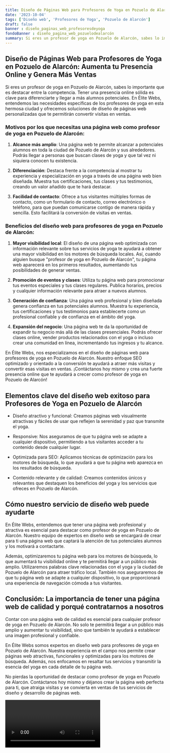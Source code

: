 ```yaml
---
title: Diseño de Páginas Web para Profesores de Yoga en Pozuelo de Alarcón
date: '2023-10-04'
tags: ['Diseño web', 'Profesores de Yoga', 'Pozuelo de Alarcón']
draft: false
banner : diseño_paginas_web_profesoresdeyoga
fondoBanner : diseño_pagina_web_pozuelodealarcón
summary: Si eres un profesor de yoga en Pozuelo de Alarcón, sabes lo importante que es destacar entre la competencia. Tener una presencia online sólida es clave para diferenciarte y llegar a más alumnos potenciales. En Élite Webs, entendemos las necesidades específicas de los profesores de yoga en esta hermosa ciudad y ofrecemos soluciones de diseño de páginas web personalizadas que te permitirán convertir visitas en ventas.
---
```


## Diseño de Páginas Web para Profesores de Yoga en Pozuelo de Alarcón: Aumenta tu Presencia Online y Genera Más Ventas

Si eres un profesor de yoga en Pozuelo de Alarcón, sabes lo importante que es destacar entre la competencia. Tener una presencia online sólida es clave para diferenciarte y llegar a más alumnos potenciales. En Élite Webs, entendemos las necesidades específicas de los profesores de yoga en esta hermosa ciudad y ofrecemos soluciones de diseño de páginas web personalizadas que te permitirán convertir visitas en ventas.

### Motivos por los que necesitas una página web como profesor de yoga en Pozuelo de Alarcón:

1. **Alcance más amplio**: Una página web te permite alcanzar a potenciales alumnos en toda la ciudad de Pozuelo de Alarcón y sus alrededores. Podrás llegar a personas que buscan clases de yoga y que tal vez ni siquiera conocen tu existencia.

2. **Diferenciación**: Destaca frente a la competencia al mostrar tu experiencia y especialización en yoga a través de una página web bien diseñada. Muestra tus certificaciones, tus clases y tus testimonios, creando un valor añadido que te hará destacar.

3. **Facilidad de contacto**: Ofrece a tus visitantes múltiples formas de contacto, como un formulario de contacto, correo electrónico o teléfono, para que puedan comunicarse contigo de manera rápida y sencilla. Esto facilitará la conversión de visitas en ventas.

### Beneficios del diseño web para profesores de yoga en Pozuelo de Alarcón:

1. **Mayor visibilidad local**: El diseño de una página web optimizada con información relevante sobre tus servicios de yoga te ayudará a obtener una mayor visibilidad en los motores de búsqueda locales. Así, cuando alguien busque "profesor de yoga en Pozuelo de Alarcón", tu página web aparecerá en los primeros resultados, aumentando tus posibilidades de generar ventas.

2. **Promoción de eventos y clases**: Utiliza tu página web para promocionar tus eventos especiales y tus clases regulares. Publica horarios, precios y cualquier información relevante para atraer a nuevos alumnos.

3. **Generación de confianza**: Una página web profesional y bien diseñada genera confianza en tus potenciales alumnos. Muestra tu experiencia, tus certificaciones y tus testimonios para establecerte como un profesional confiable y de confianza en el ámbito del yoga.

4. **Expansión del negocio**: Una página web te da la oportunidad de expandir tu negocio más allá de las clases presenciales. Podrás ofrecer clases online, vender productos relacionados con el yoga o incluso crear una comunidad en línea, incrementando tus ingresos y tu alcance.

En Élite Webs, nos especializamos en el diseño de páginas web para profesores de yoga en Pozuelo de Alarcón. Nuestro enfoque SEO optimizado y orientado a la conversión te ayudará a atraer más visitas y convertir esas visitas en ventas. ¡Contáctanos hoy mismo y crea una fuerte presencia online que te ayudará a crecer como profesor de yoga en Pozuelo de Alarcón!

<GifSeo />

<Cta />

## Elementos clave del diseño web exitoso para Profesores de Yoga en Pozuelo de Alarcón

- Diseño atractivo y funcional: Creamos páginas web visualmente atractivas y fáciles de usar que reflejen la serenidad y paz que transmite el yoga.

- Responsive: Nos aseguramos de que tu página web se adapte a cualquier dispositivo, permitiendo a tus visitantes acceder a tu contenido desde cualquier lugar.

- Optimizada para SEO: Aplicamos técnicas de optimización para los motores de búsqueda, lo que ayudará a que tu página web aparezca en los resultados de búsqueda.

- Contenido relevante y de calidad: Creamos contenidos únicos y relevantes que destaquen los beneficios del yoga y los servicios que ofreces en Pozuelo de Alarcón.

## Cómo nuestro servicio de diseño web puede ayudarte

En Élite Webs, entendemos que tener una página web profesional y atractiva es esencial para destacar como profesor de yoga en Pozuelo de Alarcón. Nuestro equipo de expertos en diseño web se encargará de crear para ti una página web que captará la atención de tus potenciales alumnos y los motivará a contactarte.

Además, optimizaremos tu página web para los motores de búsqueda, lo que aumentará tu visibilidad online y te permitirá llegar a un público más amplio. Utilizaremos palabras clave relacionadas con el yoga y la ciudad de Pozuelo de Alarcón para atraer tráfico local. También nos aseguraremos de que tu página web se adapte a cualquier dispositivo, lo que proporcionará una experiencia de navegación cómoda a tus visitantes.

## Conclusión: La importancia de tener una página web de calidad y porqué contratarnos a nosotros

Contar con una página web de calidad es esencial para cualquier profesor de yoga en Pozuelo de Alarcón. No solo te permitirá llegar a un público más amplio y aumentar tu visibilidad, sino que también te ayudará a establecer una imagen profesional y confiable.

En Élite Webs somos expertos en diseño web para profesores de yoga en Pozuelo de Alarcón. Nuestra experiencia en el campo nos permite crear páginas web atractivas, funcionales y optimizadas para los motores de búsqueda. Además, nos enfocamos en resaltar tus servicios y transmitir la esencia del yoga en cada detalle de tu página web.

No pierdas la oportunidad de destacar como profesor de yoga en Pozuelo de Alarcón. Contáctanos hoy mismo y déjanos crear la página web perfecta para ti, que atraiga visitas y se convierta en ventas de tus servicios de diseño y desarrollo de páginas web.

<Video />

<CtaBot job='Profesores de Yoga' city='Pozuelo de Alarcón'/>

<Gmaps query='Pozuelo de Alarcón+españa+maps' />